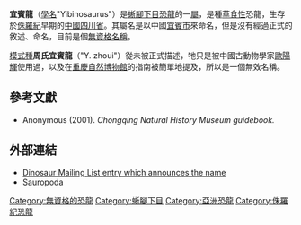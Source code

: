 '''宜賓龍'''（[[學名|學名]]"Yibinosaurus"）是[[蜥腳下目|蜥腳下目]][[恐龍|恐龍]]的一[[屬|屬]]，是種[[草食性|草食性]]恐龍，生存於[[侏羅紀|侏羅紀]]早期的[[中國|中國]][[四川省|四川省]]。其屬名是以中國[[宜賓市|宜賓市]]來命名，但是沒有經過正式的敘述、命名，目前是個[[無資格名稱|無資格名稱]]。

[[模式種|模式種]]'''周氏宜賓龍'''（"Y. zhoui"）從未被正式描述，牠只是被中國古動物學家[[歐陽輝|歐陽輝]]使用過，以及在[[重慶自然博物館|重慶自然博物館]]的指南被簡單地提及，所以是一個無效名稱。


==參考文獻==
* Anonymous (2001). ''Chongqing Natural History Museum guidebook.''

==外部連結==
* [http://dml.cmnh.org/2001Aug/msg00050.html Dinosaur Mailing List entry which announces the name]{{Wayback|url=http://dml.cmnh.org/2001Aug/msg00050.html |date=20080513120015 }}
* [https://web.archive.org/web/20090425151759/http://www.thescelosaurus.com/sauropoda.htm Sauropoda]
{{dinosaur-stub}}
[[Category:無資格的恐龍|Category:無資格的恐龍]]
[[Category:蜥腳下目|Category:蜥腳下目]]
[[Category:亞洲恐龍|Category:亞洲恐龍]]
[[Category:侏羅紀恐龍|Category:侏羅紀恐龍]]